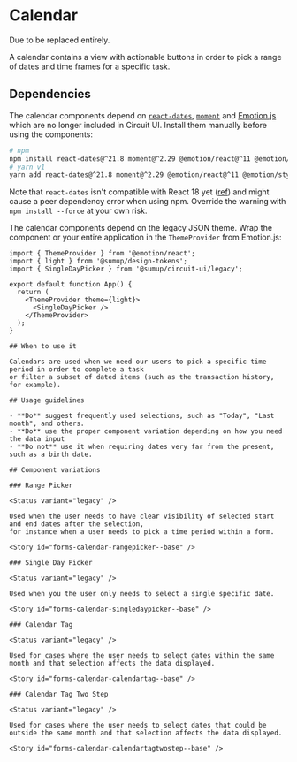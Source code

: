 
<Meta title="Forms/Calendar/Calendar" />

# Calendar

<Status variant="legacy">Due to be replaced entirely.</Status>

A calendar contains a view with actionable buttons in order to pick a range of dates
and time frames for a specific task.

## Dependencies

The calendar components depend on [`react-dates`](https://github.com/react-dates/react-dates), [`moment`](https://momentjs.com/) and [Emotion.js](https://github.com/emotion-js/emotion) which are no longer included in Circuit UI. Install them manually before using the components:

```bash
# npm
npm install react-dates@^21.8 moment@^2.29 @emotion/react@^11 @emotion/styled@^11
# yarn v1
yarn add react-dates@^21.8 moment@^2.29 @emotion/react@^11 @emotion/styled@^11
```

Note that `react-dates` isn't compatible with React 18 yet ([ref](https://github.com/react-dates/react-dates/issues/2199)) and might cause a peer dependency error when using npm. Override the warning with `npm install --force` at your own risk.

The calendar components depend on the legacy JSON theme. Wrap the component or your entire application in the `ThemeProvider` from Emotion.js:

```tsx
import { ThemeProvider } from '@emotion/react';
import { light } from '@sumup/design-tokens';
import { SingleDayPicker } from '@sumup/circuit-ui/legacy';

export default function App() {
  return (
    <ThemeProvider theme={light}>
      <SingleDayPicker />
    </ThemeProvider>
  );
}

## When to use it

Calendars are used when we need our users to pick a specific time period in order to complete a task
or filter a subset of dated items (such as the transaction history, for example).

## Usage guidelines

- **Do** suggest frequently used selections, such as "Today", "Last month", and others.
- **Do** use the proper component variation depending on how you need the data input
- **Do not** use it when requiring dates very far from the present, such as a birth date.

## Component variations

### Range Picker

<Status variant="legacy" />

Used when the user needs to have clear visibility of selected start and end dates after the selection,
for instance when a user needs to pick a time period within a form.

<Story id="forms-calendar-rangepicker--base" />

### Single Day Picker

<Status variant="legacy" />

Used when you the user only needs to select a single specific date.

<Story id="forms-calendar-singledaypicker--base" />

### Calendar Tag

<Status variant="legacy" />

Used for cases where the user needs to select dates within the same month and that selection affects the data displayed.

<Story id="forms-calendar-calendartag--base" />

### Calendar Tag Two Step

<Status variant="legacy" />

Used for cases where the user needs to select dates that could be outside the same month and that selection affects the data displayed.

<Story id="forms-calendar-calendartagtwostep--base" />
```
